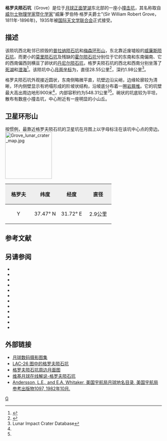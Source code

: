{{lunar crater data
|image= Grove - LROC - WAC.JPG
|caption=月球轨道器4号拍摄的图像
|latitude = 40.3
|N_or_S=N
|longitude= 32.98
|E_or_W=E
|diameter=28.55公里
|depth =1.98公里
|colong= 328
|eponym  =威廉·罗伯特·格罗夫爵士
}}
'''格罗夫陨石坑'''（Grove）是位于[[月球正面|月球正面]][[梦湖_(月球)|梦湖]]东北部的一座小[[撞击坑|撞击坑]]，其名称取自[[威尔士|威尔士]][[物理学家|物理学家]]暨[[化学家|化学家]]"威廉·罗伯特·格罗夫爵士"(Sir William Robert Grove，1811年-1896年)，1935年被[[国际天文学联合会|国际天文学联合会]]正式接受。

==描述== 
该陨坑西北毗邻已损毁的[[普拉纳陨石坑|普拉纳陨石坑]]和[[梅森环形山|梅森环形山]]，东北靠近废墟般的[[威廉斯陨石坑|威廉斯陨石坑]]，而更小的[[莫里陨石坑|莫里陨石坑]]及残缺的[[霍尔陨石坑|霍尔陨石坑]]分别位于它的东南和东南偏南、它的西南偏西则横亘了卵状的[[丹尼尔陨石坑|丹尼尔陨石坑]]，格罗夫陨石坑的西北和西南分别坐落了[[死湖|死湖]]和[[澄海|澄海]]<ref>{{Cite web |url=http://planetarynames.wr.usgs.gov/images/Lunar/lac_26_lo.pdf |title=Crater Grove on the map LAC-26. |access-date=2017-07-07 |archive-date=2013-02-20 |archive-url=https://web.archive.org/web/20130220155158/http://planetarynames.wr.usgs.gov/images/Lunar/lac_26_lo.pdf |dead-url=no }}</ref>。该陨坑中心[[月面坐标|月面坐标]]为{{Coord|40.3|N|32.98|E|globe:Moon|nogoogle=1|noosm=1}}，直径28.55公里<ref>{{Cite web |url=http://planetarynames.wr.usgs.gov/Feature/2259 |title=Directory of the International Astronomical Union |access-date=2017-07-07 |archive-date=2015-12-14 |archive-url=https://web.archive.org/web/20151214210345/http://planetarynames.wr.usgs.gov/Feature/2259 |dead-url=no }}</ref>，深约1.98公里<ref name=LICD>Lunar Impact Crater Database</ref>。

格罗夫陨石坑外观接近圆状，东南侧略微平直，坑壁边沿尖峭，边缘轮廓较为清晰，环内侧壁显示有坍塌形成的阶坡状结构，沿坡底分布着一圈[[岩屑堆|岩屑堆]]。它的坑壁最大高出周边地形900米<ref name="LICD"/>，内部容积约为548.31公里<sup>3</sup><ref name="LICD"/>。碗状的坑底较为平坦，散布有数座小撞击坑，中心附近有一座明显的小山丘。

==卫星环形山==
按惯例，最靠近格罗夫陨石坑的卫星坑在月图上以字母标注在该坑中心点的旁边。
[[Image:Grove_lunar_crater_map.jpg|150px]]

{| class="wikitable"
!width="25%" style="background:#eeeeee;" |格罗夫 
!width="25%" style="background:#eeeeee;" |纬度
!width="25%" style="background:#eeeeee;" |经度
!width="25%" style="background:#eeeeee;" |直径
|-
|align="center"|Y
|align="center"|37.47° N
|align="center"|31.72° E
|align="center"|2.9公里
|}{{clear}}
==参考文献==
{{reflist}}

==另请参阅==
{{refbegin}}
* {{cite book
  | last1 = 安德森
  | first1 = L. E.
  | last2 = 惠特克
  | first2 = E. A.
  | authorlink2 = 尤恩·惠特克
  | date = 1982
  | title = [[美国宇航局|美国宇航局]]月球地名命名的目录
  | publisher = NASA RP-1097
  | ref = harv
  }}
* {{cite web
  | last = 布鲁
  | first = 珍妮弗
  | date = 2007年7月25日
  | title = 已命名行星地名
  | publisher = [[美国地质调查局|USGS]]
  | url = http://planetarynames.wr.usgs.gov/
  | accessdate = 2007-08-05
  | ref = harv
  | archive-date = 2013-02-13
  | archive-url = https://www.webcitation.org/6EOCinkK0?url=http://planetarynames.wr.usgs.gov/
  | dead-url = no
  }}
* {{cite book
  | last1 = 伯西
  | first1 = B.
  | authorlink1 = 本·伯西
  | last2 = 斯普蒂斯
  | first2 = P.
  | authorlink2 = 保罗·斯普蒂斯
  | date = 2004
  | title = 克莱门汀探测器拍摄的月亮图集
  | publisher = 剑桥大学出版社
  | location = 纽约
  | isbn = 978-0-521-81528-4
  | ref = harv
  }}
* {{cite book
  | last1 = 库克斯
  | first1 = 以利亚 E.
  | last2 = 库克斯
  | first2 = 约西亚 C.
  | date = 1995年
  | title = 月球上名字: 月球命名的传记辞典
  | url = https://archive.org/details/isbn_9780936389271
  | publisher = 都铎出版社
  | isbn = 978-0-936389-27-1
  | ref = harv
  }}
* {{cite web
  | last = 麦克道尔
  | first = 乔纳森
  | date = 2007年7月15日
  | url = http://host.planet4589.org/astro/lunar/
  | title = 月球的命名
  | publisher = 乔纳森的太空报告
  | accessdate = 2007-10-24
  | ref = harv
  | archive-date = 2012-05-26
  | archive-url = https://www.webcitation.org/67wcYNfK3?url=http://host.planet4589.org/astro/lunar/
  | dead-url = no
  }}
* {{cite journal| last1 = 门泽尔| first1 = D. H.| last2 = 米纳尔| first2 = M.| last3 = 莱文| first3 = B.| last4 = 多尔菲斯| first4 = A.| last5 = 贝尔| first5 = B.| title = 国际天文学联合会第17工作组有关月球命名的报告| doi = 10.1007/BF00171763| journal = Space Science Reviews| volume = 12| issue = 2| pages = 136–186| date = 1971| bibcode = 1971SSRv...12..136M| ref = harv}}
* {{cite book
  | first = 帕特里克
  | last = 穆尔
  | authorlink = 帕特里克·穆尔
  | date = 2001
  | title = 月球上
  | url = https://archive.org/details/patrickmooreonmo00patr
  | publisher = 斯特林出版公司.
  | isbn = 978-0-304-35469-6
  | ref = harv
  }}
* {{cite book
  | first = 弗雷德 W.
  | last = 普利斯
  | date = 1988年
  | title = 月球观测手册
  | publisher = 剑桥大学出版社
  | isbn = 978-0-521-33500-3
  | ref = harv
  }}
* {{cite book
  | last = Rükl
  | first = Antonín
  | authorlink = Antonín Rükl
  | date = 1990
  | title = Atlas of the Moon
  | publisher = Kalmbach Books
  | isbn = 978-0-913135-17-4
  | ref = harv
  }}
* {{cite book
  | last = Webb
  | first = Rev. T. W.
  | authorlink = Thomas William Webb
  | date = 1962
  | title = Celestial Objects for Common Telescopes
  | url = https://archive.org/details/celestialobjects00webb
  | edition = 6th revised
  | publisher = Dover
  | isbn = 978-0-486-20917-3
  | ref = harv
  }}
* {{cite book
  | first = Ewen A.
  | last = Whitaker
  | authorlink = Ewen Whitaker
  | date = 1999
  | title = Mapping and Naming the Moon
  | publisher = Cambridge University Press
  | isbn = 978-0-521-62248-6
  | ref = harv
  }}
* {{cite book
  | first = Peter T.
  | last = Wlasuk
  | date = 2000
  | title = Observing the Moon
  | publisher = Springer
  | isbn = 978-1-85233-193-1
  | ref = harv
 }}
{{refend}}

== 外部链接==
* [http://www.lpi.usra.edu/resources/lunar_orbiter/bin/srch_nam.shtml?Grove%7C0 月球数码摄影图集] {{Wayback|url=http://www.lpi.usra.edu/resources/lunar_orbiter/bin/srch_nam.shtml?Grove%7C0 |date=20201127013407 }}
* [http://www.lpi.usra.edu/resources/mapcatalog/LAC/lac26/ LAC-26 图中的格罗夫陨石坑] {{Wayback|url=http://www.lpi.usra.edu/resources/mapcatalog/LAC/lac26/ |date=20160304075317 }}
* [http://www.lpi.usra.edu/resources/mapcatalog/usgs/I705/ 格罗夫陨石坑周边月面图] {{Wayback|url=http://www.lpi.usra.edu/resources/mapcatalog/usgs/I705/ |date=20160304070611 }}
* [http://the-moon.wikispaces.com/Grove 维基月球在线解说-格罗夫陨石坑] {{Wayback|url=http://the-moon.wikispaces.com/Grove |date=20180329203913 }}
* [http://planet4589.org/astro/lunar/RP-1097.pdf Andersson, L.E., and E.A. Whitaker, 美国宇航局月球地名目录, 美国宇航局参考出版物1097, 1982年10月.] {{Wayback|url=http://planet4589.org/astro/lunar/RP-1097.pdf |date=20141006125838 }}

[[Category:月球环形山|G]]
{{月球環形山 (G-K)}}